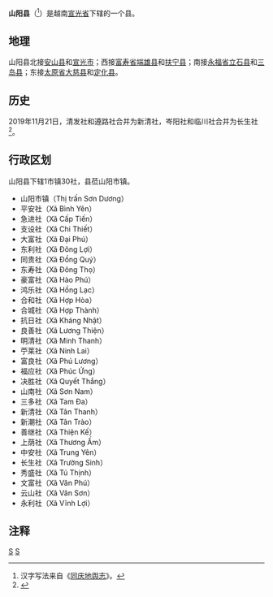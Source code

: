 {{Infobox Settlement
|name                   = 山阳县
|settlement_type        = 县
|official_name          = 
|other_name             = 
|native_name            = {{lang|vi|Huyện Sơn Dương}}
|nickname               = 
|motto                  = 
|image_skyline          = Cây Đa lịch sử Tân Trào.JPG
|imagesize              = 
|image_caption          = 
|image_flag             = 
|flag_size              = 
|image_seal             = 
|seal_size              = 
|image_shield           = 
|shield_size            = 
|image_blank_emblem     = 
|blank_emblem_size      = 
|image_map              = {{Infobox mapframe|frame-width=250|zoom=10}}
|mapsize                = 
|map_caption            = 
|image_map1             = 
|mapsize1               = 
|map_caption1           = 
|pushpin_map            = Vietnam
|pushpin_label_position = bottom
|pushpin_map_caption    = 
|pushpin_map1           = 
|pushpin_label_position1= 
|pushpin_map_caption1   = 
|subdivision_type       = 国家
|subdivision_name       = {{flag|Vietnam}}
|subdivision_type1      = [[越南行政区划|省]]
|subdivision_name1      = [[宣光省|宣光省]]
|subdivision_type2      = 行政区划
|subdivision_name2      = 1市镇30社
|subdivision_type3      = 
|subdivision_name3      = 
|seat_type              = 县莅
|seat                   = {{link-vi|山阳市镇|Sơn Dương (thị trấn)}}
|government_type        = 
|leader_title           = 
|leader_name            = 
|leader_title1          = 
|leader_name1           = 
|established_title      = 
|established_date       = 
|area_magnitude         = 
|unit_pref              = 
|area_footnotes         = 
|area_total_km2         = 790.62
|area_land_km2          = 
|area_water_km2         = 
|area_water_percent     = 
|area_urban_km2         = 
|area_metro_km2         = 
|population_as_of       = 2018年
|population_footnotes   = 
|population_note        = 
|population_total       = 182030
|population_density_km2 = auto
|population_metro             = 
|population_density_metro_km2 = 
|population_urban             = 
|population_density_urban_km2 = 
|timezone               = [[越南标准时间|越南标准时间]]
|utc_offset             = +7
|elevation_footnotes    = 
|elevation_m            = 
|coor_type              = 
|coordinates            = 
|postal_code_type       = 
|postal_code            = 
|area_code              = 
|website                = [http://sonduong.tuyenquang.gov.vn 山阳县电子信息门户网站]
|footnotes              = 
}}
'''山阳县'''（{{vie|v='''Huyện Sơn Dương'''|hn=縣山陽}}<ref>汉字写法来自《[[同庆地舆志|同庆地舆志]]》。</ref>）是越南[[宣光省|宣光省]]下辖的一个县。

==地理==
山阳县北接[[安山县|安山县]]和[[宣光市|宣光市]]；西接[[富寿省|富寿省]][[端雄县|端雄县]]和[[扶宁县|扶宁县]]；南接[[永福省|永福省]][[立石县|立石县]]和[[三岛县|三岛县]]；东接[[太原省|太原省]][[大慈县|大慈县]]和[[定化县|定化县]]。

==历史==
2019年11月21日，清发社和遵路社合并为新清社，岑阳社和临川社合并为长生社<ref>{{Cite web |url=https://thuvienphapluat.vn/van-ban/Bo-may-hanh-chinh/Nghi-quyet-816-NQ-UBTVQH14-2019-sap-xep-don-vi-hanh-chinh-cap-huyen-cap-xa-tinh-Tuyen-Quang-430536.aspx |title=Nghị quyết 816/NQ-UBTVQH14 năm 2019 về sắp xếp đơn vị hành chính cấp huyện, cấp xã thuộc tỉnh Tuyên Quang do Ủy ban Thường vụ Quốc hội ban hành |accessdate=2019-12-21 |archive-date=2019-12-21 |archive-url=https://web.archive.org/web/20191221183618/https://thuvienphapluat.vn/van-ban/Bo-may-hanh-chinh/Nghi-quyet-816-NQ-UBTVQH14-2019-sap-xep-don-vi-hanh-chinh-cap-huyen-cap-xa-tinh-Tuyen-Quang-430536.aspx |dead-url=no }}</ref>。

==行政区划==
山阳县下辖1市镇30社，县莅山阳市镇。
*山阳市镇（Thị trấn Sơn Dương）
*平安社（Xã Bình Yên）
*急进社（Xã Cấp Tiến）
*支设社（Xã Chi Thiết）
*大富社（Xã Đại Phú）
*东利社（Xã Đông Lợi）
*同贵社（Xã Đồng Quý）
*东寿社（Xã Đông Thọ）
*豪富社（Xã Hào Phú）
*鸿乐社（Xã Hồng Lạc）
*合和社（Xã Hợp Hòa）
*合城社（Xã Hợp Thành）
*抗日社（Xã Kháng Nhật）
*良善社（Xã Lương Thiện）
*明清社（Xã Minh Thanh）
*苧莱社（Xã Ninh Lai）
*富良社（Xã Phú Lương）
*福应社（Xã Phúc Ứng）
*决胜社（Xã Quyết Thắng）
*山南社（Xã Sơn Nam）
*三多社（Xã Tam Đa）
*新清社（Xã Tân Thanh）
*新潮社（Xã Tân Trào）
*善继社（Xã Thiện Kế）
*上荫社（Xã Thương Ấm）
*中安社（Xã Trung Yên）
*长生社（Xã Trường Sinh）
*秀盛社（Xã Tú Thịnh）
*文富社（Xã Văn Phú）
*云山社（Xã Vân Sơn）
*永利社（Xã Vĩnh Lợi）

==注释==
{{reflist}}

{{宣光省行政区划}}
{{越南东北部之县市镇区域划分}}

[[Category:越南县份|S]]
[[Category:宣光省|S]]